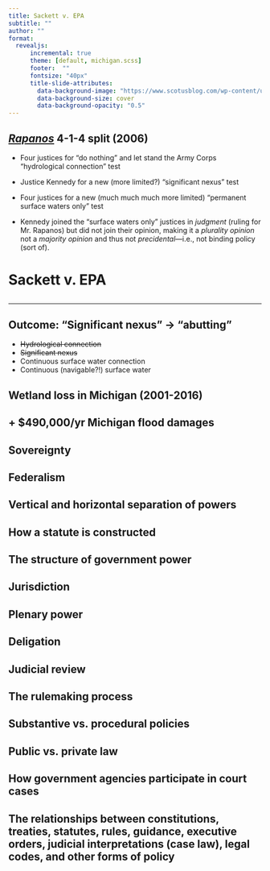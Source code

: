 ```yaml
---
title: Sackett v. EPA
subtitle: ""
author: ""
format: 
  revealjs:
      incremental: true  
      theme: [default, michigan.scss]
      footer:  ""
      fontsize: "40px"
      title-slide-attributes:
        data-background-image: "https://www.scotusblog.com/wp-content/uploads/2022/09/Sackett-2048x1152.jpg"
        data-background-size: cover
        data-background-opacity: "0.5"
---
```







## [*Rapanos*](https://www.oyez.org/cases/2005/04-1034) 4-1-4 split (2006)

- Four justices for "do nothing" and let stand the Army Corps "hydrological connection" test  
- Justice Kennedy for a new (more limited?) "significant nexus" test  
- Four justices for a new (much much much more limited) "permanent surface waters only" test

- Kennedy joined the "surface waters only" justices in *judgment* (ruling for Mr. Rapanos) but did not join their opinion, making it a *plurality opinion* not a *majority opinion* and thus not *precidental*---i.e., not binding policy (sort of). 

## {background-image="figs/rapanos.jpg" background-size="contain" title="Rapanos" #slide4-id data-menu-title="Rapanos"}


# Sackett v. EPA 

## {background-image="https://earthjustice.org/wp-content/uploads/2023/05/kalispell-photo.jpg" background-size="contain"}

---

## Outcome: "Significant nexus" $\rightarrow$ "abutting"

- ~~Hydrological connection~~
- ~~Significant nexus~~
- Continuous surface water connection 
- Continuous (navigable?!) surface water


## {background-image="figs/wetlands.png" background-size="contain" data-menu-title="Wetland loss"}

## Wetland loss in Michigan (2001-2016) {background-image="https://www.canr.msu.edu/dA/081b6c418d/Figure1_wetlandloss.png" background-size="contain"}


## + $490,000/yr Michigan flood damages {background-image="https://www.canr.msu.edu/dA/081b6c418d/Figure1_wetlandloss.png" background-size="contain"}


## Sovereignty

## Federalism

## Vertical and horizontal separation of powers

## How a statute is constructed

## The structure of government power

## Jurisdiction

## Plenary power

## Deligation

## Judicial review

## The rulemaking process

## Substantive vs. procedural policies 

## Public vs. private law

## How government agencies participate in court cases 

## The relationships between constitutions, treaties, statutes, rules, guidance, executive orders, judicial interpretations (case law), legal codes, and other forms of policy